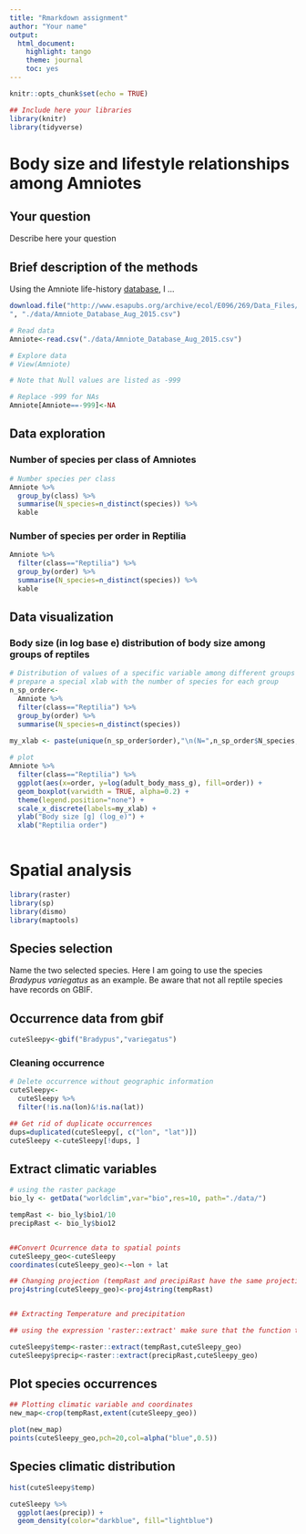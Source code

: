 ```yaml
---
title: "Rmarkdown assignment"
author: "Your name"
output: 
  html_document: 
    highlight: tango
    theme: journal
    toc: yes
---
```


```r
knitr::opts_chunk$set(echo = TRUE)
```


```r
## Include here your libraries
library(knitr)
library(tidyverse)

```


# Body size and lifestyle relationships among Amniotes
##  Your question

Describe here your question

## Brief description of the methods

Using the Amniote life-history [database](http://www.esapubs.org/archive/ecol/E096/269/#data), I ...

```r
download.file("http://www.esapubs.org/archive/ecol/E096/269/Data_Files/Amniote_Database_Aug_2015.csv
", "./data/Amniote_Database_Aug_2015.csv")

```


```r
# Read data
Amniote<-read.csv("./data/Amniote_Database_Aug_2015.csv")

# Explore data
# View(Amniote)
```

```r
# Note that Null values are listed as -999

# Replace -999 for NAs
Amniote[Amniote==-999]<-NA
```


## Data exploration

### Number of species per class of Amniotes
```r
# Number species per class
Amniote %>% 
  group_by(class) %>% 
  summarise(N_species=n_distinct(species)) %>% 
  kable

```


### Number of species per order in Reptilia

```r
Amniote %>% 
  filter(class=="Reptilia") %>% 
  group_by(order) %>% 
  summarise(N_species=n_distinct(species)) %>% 
  kable

```

## Data visualization

### Body size (in log base e) distribution of body size among groups of reptiles

```r
# Distribution of values of a specific variable among different groups
# prepare a special xlab with the number of species for each group
n_sp_order<-
  Amniote %>% 
  filter(class=="Reptilia") %>% 
  group_by(order) %>% 
  summarise(N_species=n_distinct(species))

my_xlab <- paste(unique(n_sp_order$order),"\n(N=",n_sp_order$N_species,")",sep="")
 
# plot
Amniote %>% 
  filter(class=="Reptilia") %>% 
  ggplot(aes(x=order, y=log(adult_body_mass_g), fill=order)) +
  geom_boxplot(varwidth = TRUE, alpha=0.2) +
  theme(legend.position="none") +
  scale_x_discrete(labels=my_xlab) +
  ylab("Body size [g] (log_e)") +
  xlab("Reptilia order")
 
```

# Spatial analysis 

```r
library(raster)
library(sp)
library(dismo)
library(maptools)
```


## Species selection

Name the two selected species. Here I am going to use the species _Bradypus variegatus_ as an example. Be aware that not all reptile species have records on GBIF. 

## Occurrence data from gbif

```r
cuteSleepy<-gbif("Bradypus","variegatus")
```

### Cleaning occurrence

```r
# Delete occurrence without geographic information
cuteSleepy<-
  cuteSleepy %>% 
  filter(!is.na(lon)&!is.na(lat))

## Get rid of duplicate occurrences
dups=duplicated(cuteSleepy[, c("lon", "lat")])
cuteSleepy <-cuteSleepy[!dups, ]
```

## Extract climatic variables

```r
# using the raster package
bio_ly <- getData("worldclim",var="bio",res=10, path="./data/")

tempRast <- bio_ly$bio1/10
precipRast <- bio_ly$bio12


##Convert Ocurrence data to spatial points 
cuteSleepy_geo<-cuteSleepy
coordinates(cuteSleepy_geo)<-~lon + lat

## Changing projection (tempRast and precipiRast have the same projection)
proj4string(cuteSleepy_geo)<-proj4string(tempRast)


## Extracting Temperature and precipitation

## using the expression 'raster::extract' make sure that the function that I am calling is from the raster package. Extract as a function is also found in the tidyr package.

cuteSleepy$temp<-raster::extract(tempRast,cuteSleepy_geo)
cuteSleepy$precip<-raster::extract(precipRast,cuteSleepy_geo)
```


## Plot species occurrences

```r
## Plotting climatic variable and coordinates
new_map<-crop(tempRast,extent(cuteSleepy_geo))

plot(new_map)
points(cuteSleepy_geo,pch=20,col=alpha("blue",0.5))
```


## Species climatic distribution

```r
hist(cuteSleepy$temp)

cuteSleepy %>% 
  ggplot(aes(precip)) +
  geom_density(color="darkblue", fill="lightblue")

```

